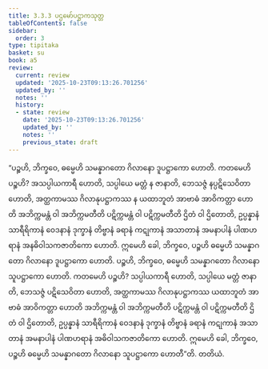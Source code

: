 ```yaml
---
title: 3.3.3 ပဌမော်ပဋ္ဌာကသုတ္တ
tableOfContents: false
sidebar:
  order: 3
type: tipitaka
basket: su
book: a5
review:
  current: review
  updated: '2025-10-23T09:13:26.701256'
  updated_by: ''
  notes: ''
  history:
  - state: review
    date: '2025-10-23T09:13:26.701256'
    updated_by: ''
    notes: ''
    previous_state: draft
---
```



<ReviewStatus review={frontmatter.review} showDetails={true} />

<HypothesisAnnotation frontmatter={frontmatter} />

<DynamicBreadcrumb />

<Division number="123" book="a5" e="ch" v="16" p="126">

<Paragraph number="707" book="a5">
“ပဉ္စဟိ, ဘိက္ခဝေ, ဓမ္မေဟိ သမန္နာဂတော ဂိလာနော ဒူပဋ္ဌာကော ဟောတိ. ကတမေဟိ ပဉ္စဟိ? အသပ္ပါယကာရီ ဟောတိ, သပ္ပါယေ မတ္တံ န ဇာနာတိ, ဘေသဇ္ဇံ နပ္ပဋိသေဝိတာ ဟောတိ, အတ္ထကာမဿ ဂိလာနုပဋ္ဌာကဿ န ယထာဘူတံ အာဗာဓံ အာဝိကတ္တာ ဟောတိ အဘိက္ကမန္တံ ဝါ အဘိက္ကမတီတိ ပဋိက္ကမန္တံ ဝါ ပဋိက္ကမတီတိ ဌိတံ ဝါ ဌိတောတိ, ဥပ္ပန္နာနံ သာရီရိကာနံ ဝေဒနာနံ ဒုက္ခာနံ တိဗ္ဗာနံ ခရာနံ ကဋုကာနံ အသာတာနံ အမနာပါနံ ပါဏဟရာနံ အနဓိဝါသကဇာတိကော ဟောတိ. ဣမေဟိ ခေါ, ဘိက္ခဝေ, ပဉ္စဟိ ဓမ္မေဟိ သမန္နာဂတော ဂိလာနော ဒူပဋ္ဌာကော ဟောတိ.
</Paragraph>

<Paragraph number="708" book="a5">
ပဉ္စဟိ, ဘိက္ခဝေ, ဓမ္မေဟိ သမန္နာဂတော ဂိလာနော သူပဋ္ဌာကော ဟောတိ. ကတမေဟိ ပဉ္စဟိ? သပ္ပါယကာရီ ဟောတိ, သပ္ပါယေ မတ္တံ ဇာနာတိ, ဘေသဇ္ဇံ ပဋိသေဝိတာ ဟောတိ, အတ္ထကာမဿ ဂိလာနုပဋ္ဌာကဿ ယထာဘူတံ အာဗာဓံ အာဝိကတ္တာ ဟောတိ အဘိက္ကမန္တံ ဝါ အဘိက္ကမတီတိ ပဋိက္ကမန္တံ ဝါ ပဋိက္ကမတီတိ ဌိတံ ဝါ ဌိတောတိ, ဥပ္ပန္နာနံ သာရီရိကာနံ ဝေဒနာနံ ဒုက္ခာနံ တိဗ္ဗာနံ ခရာနံ ကဋုကာနံ အသာတာနံ အမနာပါနံ ပါဏဟရာနံ အဓိဝါသကဇာတိကော ဟောတိ. ဣမေဟိ ခေါ, ဘိက္ခဝေ, ပဉ္စဟိ ဓမ္မေဟိ သမန္နာဂတော ဂိလာနော သူပဋ္ဌာကော ဟောတီ”တိ.

</Paragraph>
</Division>

<Paragraph number="709" type="center" book="a5">
တတိယံ.
</Paragraph>